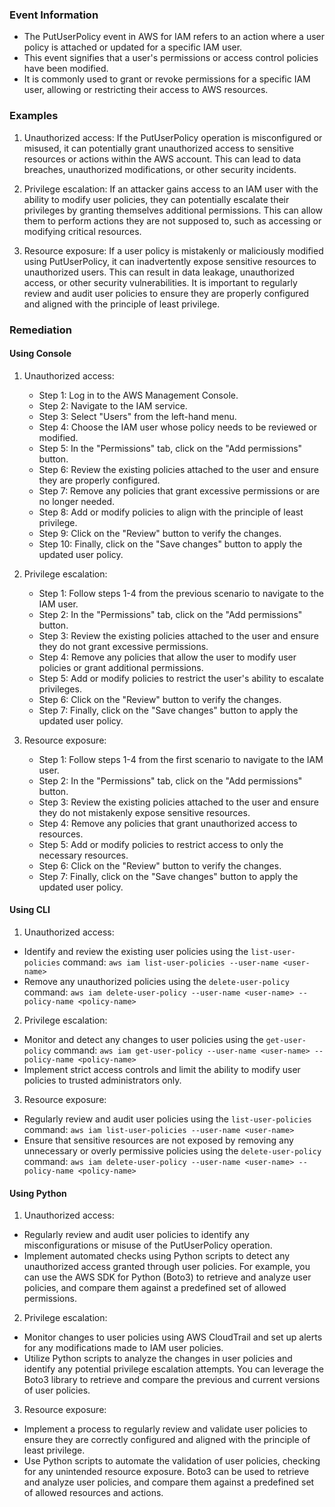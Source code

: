 
### Event Information

- The PutUserPolicy event in AWS for IAM refers to an action where a user policy is attached or updated for a specific IAM user.
- This event signifies that a user's permissions or access control policies have been modified.
- It is commonly used to grant or revoke permissions for a specific IAM user, allowing or restricting their access to AWS resources.


### Examples

1. Unauthorized access: If the PutUserPolicy operation is misconfigured or misused, it can potentially grant unauthorized access to sensitive resources or actions within the AWS account. This can lead to data breaches, unauthorized modifications, or other security incidents.

2. Privilege escalation: If an attacker gains access to an IAM user with the ability to modify user policies, they can potentially escalate their privileges by granting themselves additional permissions. This can allow them to perform actions they are not supposed to, such as accessing or modifying critical resources.

3. Resource exposure: If a user policy is mistakenly or maliciously modified using PutUserPolicy, it can inadvertently expose sensitive resources to unauthorized users. This can result in data leakage, unauthorized access, or other security vulnerabilities. It is important to regularly review and audit user policies to ensure they are properly configured and aligned with the principle of least privilege.

### Remediation

#### Using Console

1. Unauthorized access:
   - Step 1: Log in to the AWS Management Console.
   - Step 2: Navigate to the IAM service.
   - Step 3: Select "Users" from the left-hand menu.
   - Step 4: Choose the IAM user whose policy needs to be reviewed or modified.
   - Step 5: In the "Permissions" tab, click on the "Add permissions" button.
   - Step 6: Review the existing policies attached to the user and ensure they are properly configured.
   - Step 7: Remove any policies that grant excessive permissions or are no longer needed.
   - Step 8: Add or modify policies to align with the principle of least privilege.
   - Step 9: Click on the "Review" button to verify the changes.
   - Step 10: Finally, click on the "Save changes" button to apply the updated user policy.

2. Privilege escalation:
   - Step 1: Follow steps 1-4 from the previous scenario to navigate to the IAM user.
   - Step 2: In the "Permissions" tab, click on the "Add permissions" button.
   - Step 3: Review the existing policies attached to the user and ensure they do not grant excessive permissions.
   - Step 4: Remove any policies that allow the user to modify user policies or grant additional permissions.
   - Step 5: Add or modify policies to restrict the user's ability to escalate privileges.
   - Step 6: Click on the "Review" button to verify the changes.
   - Step 7: Finally, click on the "Save changes" button to apply the updated user policy.

3. Resource exposure:
   - Step 1: Follow steps 1-4 from the first scenario to navigate to the IAM user.
   - Step 2: In the "Permissions" tab, click on the "Add permissions" button.
   - Step 3: Review the existing policies attached to the user and ensure they do not mistakenly expose sensitive resources.
   - Step 4: Remove any policies that grant unauthorized access to resources.
   - Step 5: Add or modify policies to restrict access to only the necessary resources.
   - Step 6: Click on the "Review" button to verify the changes.
   - Step 7: Finally, click on the "Save changes" button to apply the updated user policy.

#### Using CLI

1. Unauthorized access:
- Identify and review the existing user policies using the `list-user-policies` command: `aws iam list-user-policies --user-name <user-name>`
- Remove any unauthorized policies using the `delete-user-policy` command: `aws iam delete-user-policy --user-name <user-name> --policy-name <policy-name>`

2. Privilege escalation:
- Monitor and detect any changes to user policies using the `get-user-policy` command: `aws iam get-user-policy --user-name <user-name> --policy-name <policy-name>`
- Implement strict access controls and limit the ability to modify user policies to trusted administrators only.

3. Resource exposure:
- Regularly review and audit user policies using the `list-user-policies` command: `aws iam list-user-policies --user-name <user-name>`
- Ensure that sensitive resources are not exposed by removing any unnecessary or overly permissive policies using the `delete-user-policy` command: `aws iam delete-user-policy --user-name <user-name> --policy-name <policy-name>`

#### Using Python

1. Unauthorized access:
- Regularly review and audit user policies to identify any misconfigurations or misuse of the PutUserPolicy operation.
- Implement automated checks using Python scripts to detect any unauthorized access granted through user policies. For example, you can use the AWS SDK for Python (Boto3) to retrieve and analyze user policies, and compare them against a predefined set of allowed permissions.

2. Privilege escalation:
- Monitor changes to user policies using AWS CloudTrail and set up alerts for any modifications made to IAM user policies.
- Utilize Python scripts to analyze the changes in user policies and identify any potential privilege escalation attempts. You can leverage the Boto3 library to retrieve and compare the previous and current versions of user policies.

3. Resource exposure:
- Implement a process to regularly review and validate user policies to ensure they are correctly configured and aligned with the principle of least privilege.
- Use Python scripts to automate the validation of user policies, checking for any unintended resource exposure. Boto3 can be used to retrieve and analyze user policies, and compare them against a predefined set of allowed resources and actions.

